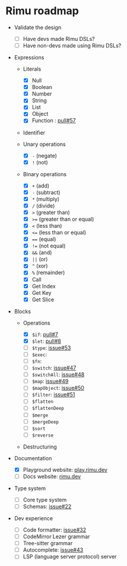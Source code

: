# Rimu roadmap

- Validate the design

  - [ ] Have devs made Rimu DSLs?
  - [ ] Have non-devs made using Rimu DSLs?

- Expressions

  - Literals

    - [x] Null
    - [x] Boolean
    - [x] Number
    - [x] String
    - [x] List
    - [x] Object
    - [x] Function : [pull#57](https://github.com/ahdinosaur/rimu/pull/57)

  - Identifier

  - Unary operations

    - [x] `-` (negate)
    - [x] `!` (not)

  - Binary operations

    - [x] `+` (add)
    - [x] `-` (subtract)
    - [x] `*` (multiply)
    - [x] `/` (divide)
    - [x] `>` (greater than)
    - [x] `>=` (greater than or equal)
    - [x] `<` (less than)
    - [x] `<=` (less than or equal)
    - [x] `==` (equal)
    - [x] `!=` (not equal)
    - [x] `&&` (and)
    - [x] `||` (or)
    - [x] `^` (xor)
    - [x] `%` (remainder)
    - [x] Call
    - [x] Get Index
    - [x] Get Key
    - [x] Get Slice

- Blocks

  - Operations

    - [x] `$if`: [pull#7](https://github.com/ahdinosaur/rimu/pull/7)
    - [x] `$let`: [pull#8](https://github.com/ahdinosaur/rimu/pull/8)
    - [ ] `$type`: [issue#53](https://github.com/ahdinosaur/rimu/issues/53)
    - [ ] `$exec`:
    - [ ] `$fn`:
    - [ ] `$switch`: [issue#47](https://github.com/ahdinosaur/rimu/issues/47)
    - [ ] `$switchAll`: [issue#48](https://github.com/ahdinosaur/rimu/issues/48)
    - [ ] `$map`: [issue#49](https://github.com/ahdinosaur/rimu/issues/49)
    - [ ] `$mapObject`: [issue#50](https://github.com/ahdinosaur/rimu/issues/50)
    - [ ] `$filter`: [issue#51](https://github.com/ahdinosaur/rimu/issues/51)
    - [ ] `$flatten`
    - [ ] `$flattenDeep`
    - [ ] `$merge`
    - [ ] `$mergeDeep`
    - [ ] `$sort`
    - [ ] `$reverse`

  - Destructuring

- Documentation

  - [x] Playground website: [play.rimu.dev](https://play.rimu.dev)
  - [ ] Docs website: [rimu.dev](https://rimu.dev)

- Type system

  - [ ] Core type system
  - [ ] Schemas: [issue#22](https://github.com/ahdinosaur/rimu/issues/22)

- Dev experience

  - [ ] Code formatter: [issue#32](https://github.com/ahdinosaur/rimu/issues/32)
  - [ ] CodeMirror Lezer grammar
  - [ ] Tree-sitter grammar
  - [ ] Autocomplete: [issue#43](https://github.com/ahdinosaur/rimu/issues/43)
  - [ ] LSP (language server protocol) server
